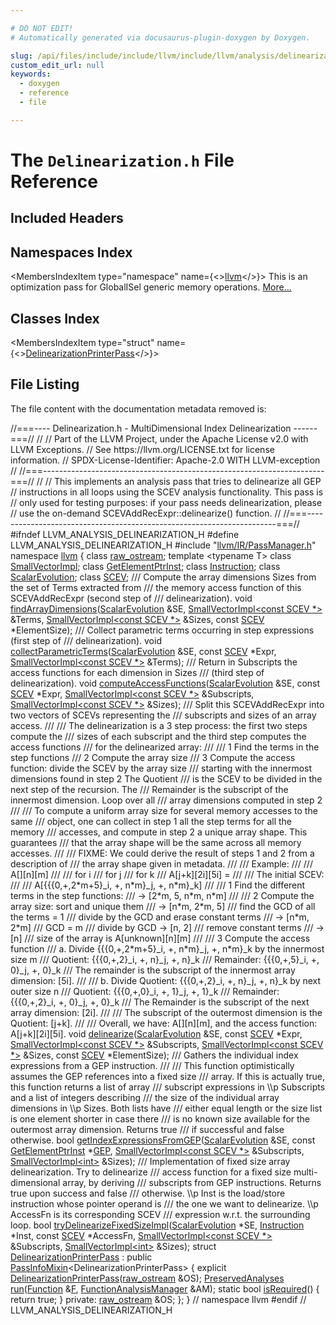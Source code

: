```yaml
---

# DO NOT EDIT!
# Automatically generated via docusaurus-plugin-doxygen by Doxygen.

slug: /api/files/include/include/llvm/include/llvm/analysis/delinearization-h
custom_edit_url: null
keywords:
  - doxygen
  - reference
  - file

---
```





# The `Delinearization.h` File Reference

<DoxygenPage pluginConfig={pluginConfig}>



## Included Headers

<IncludesList>
<IncludesListItem
  filePath="llvm/IR/PassManager.h"
  permalink="/docs/api/files/include/include/llvm/include/llvm/ir/passmanager-h"
  isLocal="true" />
</IncludesList>

## Namespaces Index

<MembersIndex>

<MembersIndexItem
  type="namespace"
  name={<><a href="/docs/api/namespaces/llvm">llvm</a></>}>
This is an optimization pass for GlobalISel generic memory operations. <a href="/docs/api/namespaces/llvm/#details">More...</a>
</MembersIndexItem>

</MembersIndex>

## Classes Index

<MembersIndex>

<MembersIndexItem
  type="struct"
  name={<><a href="/docs/api/structs/llvm/delinearizationprinterpass">DelinearizationPrinterPass</a></>}>
</MembersIndexItem>

</MembersIndex>


## File Listing

The file content with the documentation metadata removed is:

<ProgramListing>

<Link id="l00001" /><CodeLine lineNumber="1"><Highlight kind="comment">//===---- Delinearization.h - MultiDimensional Index Delinearization ------===//</Highlight><Highlight kind="normal"></Highlight></CodeLine>
<Link id="l00002" /><CodeLine lineNumber="2"><Highlight kind="normal"></Highlight><Highlight kind="comment">//</Highlight><Highlight kind="normal"></Highlight></CodeLine>
<Link id="l00003" /><CodeLine lineNumber="3"><Highlight kind="normal"></Highlight><Highlight kind="comment">// Part of the LLVM Project, under the Apache License v2.0 with LLVM Exceptions.</Highlight><Highlight kind="normal"></Highlight></CodeLine>
<Link id="l00004" /><CodeLine lineNumber="4"><Highlight kind="normal"></Highlight><Highlight kind="comment">// See https://llvm.org/LICENSE.txt for license information.</Highlight><Highlight kind="normal"></Highlight></CodeLine>
<Link id="l00005" /><CodeLine lineNumber="5"><Highlight kind="normal"></Highlight><Highlight kind="comment">// SPDX-License-Identifier: Apache-2.0 WITH LLVM-exception</Highlight><Highlight kind="normal"></Highlight></CodeLine>
<Link id="l00006" /><CodeLine lineNumber="6"><Highlight kind="normal"></Highlight><Highlight kind="comment">//</Highlight><Highlight kind="normal"></Highlight></CodeLine>
<Link id="l00007" /><CodeLine lineNumber="7"><Highlight kind="normal"></Highlight><Highlight kind="comment">//===----------------------------------------------------------------------===//</Highlight><Highlight kind="normal"></Highlight></CodeLine>
<Link id="l00008" /><CodeLine lineNumber="8"><Highlight kind="normal"></Highlight><Highlight kind="comment">//</Highlight><Highlight kind="normal"></Highlight></CodeLine>
<Link id="l00009" /><CodeLine lineNumber="9"><Highlight kind="normal"></Highlight><Highlight kind="comment">// This implements an analysis pass that tries to delinearize all GEP</Highlight><Highlight kind="normal"></Highlight></CodeLine>
<Link id="l00010" /><CodeLine lineNumber="10"><Highlight kind="normal"></Highlight><Highlight kind="comment">// instructions in all loops using the SCEV analysis functionality. This pass is</Highlight><Highlight kind="normal"></Highlight></CodeLine>
<Link id="l00011" /><CodeLine lineNumber="11"><Highlight kind="normal"></Highlight><Highlight kind="comment">// only used for testing purposes: if your pass needs delinearization, please</Highlight><Highlight kind="normal"></Highlight></CodeLine>
<Link id="l00012" /><CodeLine lineNumber="12"><Highlight kind="normal"></Highlight><Highlight kind="comment">// use the on-demand SCEVAddRecExpr::delinearize() function.</Highlight><Highlight kind="normal"></Highlight></CodeLine>
<Link id="l00013" /><CodeLine lineNumber="13"><Highlight kind="normal"></Highlight><Highlight kind="comment">//</Highlight><Highlight kind="normal"></Highlight></CodeLine>
<Link id="l00014" /><CodeLine lineNumber="14"><Highlight kind="normal"></Highlight><Highlight kind="comment">//===----------------------------------------------------------------------===//</Highlight><Highlight kind="normal"></Highlight></CodeLine>
<Link id="l00015" /><CodeLine lineNumber="15"><Highlight kind="normal"></Highlight></CodeLine>
<Link id="l00016" /><CodeLine lineNumber="16"><Highlight kind="normal"></Highlight><Highlight kind="preprocessor">#ifndef LLVM&#95;ANALYSIS&#95;DELINEARIZATION&#95;H</Highlight><Highlight kind="normal"></Highlight></CodeLine>
<Link id="l00017" /><CodeLine lineNumber="17"><Highlight kind="normal"></Highlight><Highlight kind="preprocessor">#define LLVM&#95;ANALYSIS&#95;DELINEARIZATION&#95;H</Highlight><Highlight kind="normal"></Highlight></CodeLine>
<Link id="l00018" /><CodeLine lineNumber="18"><Highlight kind="normal"></Highlight></CodeLine>
<Link id="l00019" /><CodeLine lineNumber="19"><Highlight kind="normal"></Highlight><Highlight kind="preprocessor">#include &quot;<a href="/docs/api/files/include/include/llvm/include/llvm/ir/passmanager-h">llvm/IR/PassManager.h</a>&quot;</Highlight><Highlight kind="normal"></Highlight></CodeLine>
<Link id="l00020" /><CodeLine lineNumber="20"><Highlight kind="normal"></Highlight></CodeLine>
<Link id="l00021" /><CodeLine lineNumber="21"><Highlight kind="normal"></Highlight><Highlight kind="keyword">namespace </Highlight><Highlight kind="normal"><a href="/docs/api/namespaces/llvm">llvm</a> &#123;</Highlight></CodeLine>
<Link id="l00022" /><CodeLine lineNumber="22"><Highlight kind="normal"></Highlight><Highlight kind="keyword">class </Highlight><Highlight kind="normal"><a href="/docs/api/classes/llvm/raw-ostream">raw&#95;ostream</a>;</Highlight></CodeLine>
<Link id="l00023" /><CodeLine lineNumber="23"><Highlight kind="normal"></Highlight><Highlight kind="keyword">template</Highlight><Highlight kind="normal"> &lt;</Highlight><Highlight kind="keyword">typename</Highlight><Highlight kind="normal"> T&gt; </Highlight><Highlight kind="keyword">class </Highlight><Highlight kind="normal"><a href="/docs/api/classes/llvm/smallvectorimpl">SmallVectorImpl</a>;</Highlight></CodeLine>
<Link id="l00024" /><CodeLine lineNumber="24"><Highlight kind="normal"></Highlight><Highlight kind="keyword">class </Highlight><Highlight kind="normal"><a href="/docs/api/classes/llvm/getelementptrinst">GetElementPtrInst</a>;</Highlight></CodeLine>
<Link id="l00025" /><CodeLine lineNumber="25"><Highlight kind="normal"></Highlight><Highlight kind="keyword">class </Highlight><Highlight kind="normal"><a href="/docs/api/classes/llvm/instruction">Instruction</a>;</Highlight></CodeLine>
<Link id="l00026" /><CodeLine lineNumber="26"><Highlight kind="normal"></Highlight><Highlight kind="keyword">class </Highlight><Highlight kind="normal"><a href="/docs/api/classes/llvm/scalarevolution">ScalarEvolution</a>;</Highlight></CodeLine>
<Link id="l00027" /><CodeLine lineNumber="27"><Highlight kind="normal"></Highlight><Highlight kind="keyword">class </Highlight><Highlight kind="normal"><a href="/docs/api/classes/llvm/scev">SCEV</a>;</Highlight></CodeLine>
<Link id="l00028" /><CodeLine lineNumber="28"><Highlight kind="normal"></Highlight><Highlight kind="comment"></Highlight></CodeLine>
<Link id="l00029" /><CodeLine lineNumber="29"><Highlight kind="comment">/// Compute the array dimensions Sizes from the set of Terms extracted from</Highlight></CodeLine>
<Link id="l00030" /><CodeLine lineNumber="30"><Highlight kind="comment">/// the memory access function of this SCEVAddRecExpr (second step of</Highlight></CodeLine>
<Link id="l00031" /><CodeLine lineNumber="31"><Highlight kind="comment">/// delinearization).</Highlight><Highlight kind="normal"></Highlight></CodeLine>
<Link id="l00032" /><CodeLine lineNumber="32"><Highlight kind="normal"></Highlight><Highlight kind="keywordtype">void</Highlight><Highlight kind="normal"> <a href="/docs/api/namespaces/llvm/#a174350306649bc16f97803763bcae8f7">findArrayDimensions</a>(<a href="/docs/api/classes/llvm/scalarevolution">ScalarEvolution</a> &amp;SE,</Highlight></CodeLine>
<Link id="l00033" /><CodeLine lineNumber="33"><Highlight kind="normal">                         <a href="/docs/api/classes/llvm/smallvectorimpl">SmallVectorImpl&lt;const SCEV &#42;&gt;</a> &amp;Terms,</Highlight></CodeLine>
<Link id="l00034" /><CodeLine lineNumber="34"><Highlight kind="normal">                         <a href="/docs/api/classes/llvm/smallvectorimpl">SmallVectorImpl&lt;const SCEV &#42;&gt;</a> &amp;Sizes,</Highlight></CodeLine>
<Link id="l00035" /><CodeLine lineNumber="35"><Highlight kind="normal">                         </Highlight><Highlight kind="keyword">const</Highlight><Highlight kind="normal"> <a href="/docs/api/classes/llvm/scev">SCEV</a> &#42;ElementSize);</Highlight></CodeLine>
<Link id="l00036" /><CodeLine lineNumber="36"><Highlight kind="normal"></Highlight><Highlight kind="comment"></Highlight></CodeLine>
<Link id="l00037" /><CodeLine lineNumber="37"><Highlight kind="comment">/// Collect parametric terms occurring in step expressions (first step of</Highlight></CodeLine>
<Link id="l00038" /><CodeLine lineNumber="38"><Highlight kind="comment">/// delinearization).</Highlight><Highlight kind="normal"></Highlight></CodeLine>
<Link id="l00039" /><CodeLine lineNumber="39"><Highlight kind="normal"></Highlight><Highlight kind="keywordtype">void</Highlight><Highlight kind="normal"> <a href="/docs/api/namespaces/llvm/#a15de929cad74fd49804c28fe22c149a9">collectParametricTerms</a>(<a href="/docs/api/classes/llvm/scalarevolution">ScalarEvolution</a> &amp;SE, </Highlight><Highlight kind="keyword">const</Highlight><Highlight kind="normal"> <a href="/docs/api/classes/llvm/scev">SCEV</a> &#42;Expr,</Highlight></CodeLine>
<Link id="l00040" /><CodeLine lineNumber="40"><Highlight kind="normal">                            <a href="/docs/api/classes/llvm/smallvectorimpl">SmallVectorImpl&lt;const SCEV &#42;&gt;</a> &amp;Terms);</Highlight></CodeLine>
<Link id="l00041" /><CodeLine lineNumber="41"><Highlight kind="normal"></Highlight><Highlight kind="comment"></Highlight></CodeLine>
<Link id="l00042" /><CodeLine lineNumber="42"><Highlight kind="comment">/// Return in Subscripts the access functions for each dimension in Sizes</Highlight></CodeLine>
<Link id="l00043" /><CodeLine lineNumber="43"><Highlight kind="comment">/// (third step of delinearization).</Highlight><Highlight kind="normal"></Highlight></CodeLine>
<Link id="l00044" /><CodeLine lineNumber="44"><Highlight kind="normal"></Highlight><Highlight kind="keywordtype">void</Highlight><Highlight kind="normal"> <a href="/docs/api/namespaces/llvm/#a62f4b8744e4b75d5371fb9a8a471ca26">computeAccessFunctions</a>(<a href="/docs/api/classes/llvm/scalarevolution">ScalarEvolution</a> &amp;SE, </Highlight><Highlight kind="keyword">const</Highlight><Highlight kind="normal"> <a href="/docs/api/classes/llvm/scev">SCEV</a> &#42;Expr,</Highlight></CodeLine>
<Link id="l00045" /><CodeLine lineNumber="45"><Highlight kind="normal">                            <a href="/docs/api/classes/llvm/smallvectorimpl">SmallVectorImpl&lt;const SCEV &#42;&gt;</a> &amp;Subscripts,</Highlight></CodeLine>
<Link id="l00046" /><CodeLine lineNumber="46"><Highlight kind="normal">                            <a href="/docs/api/classes/llvm/smallvectorimpl">SmallVectorImpl&lt;const SCEV &#42;&gt;</a> &amp;Sizes);</Highlight><Highlight kind="comment"></Highlight></CodeLine>
<Link id="l00047" /><CodeLine lineNumber="47"><Highlight kind="comment">/// Split this SCEVAddRecExpr into two vectors of SCEVs representing the</Highlight></CodeLine>
<Link id="l00048" /><CodeLine lineNumber="48"><Highlight kind="comment">/// subscripts and sizes of an array access.</Highlight></CodeLine>
<Link id="l00049" /><CodeLine lineNumber="49"><Highlight kind="comment">///</Highlight></CodeLine>
<Link id="l00050" /><CodeLine lineNumber="50"><Highlight kind="comment">/// The delinearization is a 3 step process: the first two steps compute the</Highlight></CodeLine>
<Link id="l00051" /><CodeLine lineNumber="51"><Highlight kind="comment">/// sizes of each subscript and the third step computes the access functions</Highlight></CodeLine>
<Link id="l00052" /><CodeLine lineNumber="52"><Highlight kind="comment">/// for the delinearized array:</Highlight></CodeLine>
<Link id="l00053" /><CodeLine lineNumber="53"><Highlight kind="comment">///</Highlight></CodeLine>
<Link id="l00054" /><CodeLine lineNumber="54"><Highlight kind="comment">/// 1 Find the terms in the step functions</Highlight></CodeLine>
<Link id="l00055" /><CodeLine lineNumber="55"><Highlight kind="comment">/// 2 Compute the array size</Highlight></CodeLine>
<Link id="l00056" /><CodeLine lineNumber="56"><Highlight kind="comment">/// 3 Compute the access function: divide the SCEV by the array size</Highlight></CodeLine>
<Link id="l00057" /><CodeLine lineNumber="57"><Highlight kind="comment">///    starting with the innermost dimensions found in step 2 The Quotient</Highlight></CodeLine>
<Link id="l00058" /><CodeLine lineNumber="58"><Highlight kind="comment">///    is the SCEV to be divided in the next step of the recursion. The</Highlight></CodeLine>
<Link id="l00059" /><CodeLine lineNumber="59"><Highlight kind="comment">///    Remainder is the subscript of the innermost dimension. Loop over all</Highlight></CodeLine>
<Link id="l00060" /><CodeLine lineNumber="60"><Highlight kind="comment">///    array dimensions computed in step 2</Highlight></CodeLine>
<Link id="l00061" /><CodeLine lineNumber="61"><Highlight kind="comment">///</Highlight></CodeLine>
<Link id="l00062" /><CodeLine lineNumber="62"><Highlight kind="comment">/// To compute a uniform array size for several memory accesses to the same</Highlight></CodeLine>
<Link id="l00063" /><CodeLine lineNumber="63"><Highlight kind="comment">/// object, one can collect in step 1 all the step terms for all the memory</Highlight></CodeLine>
<Link id="l00064" /><CodeLine lineNumber="64"><Highlight kind="comment">/// accesses, and compute in step 2 a unique array shape. This guarantees</Highlight></CodeLine>
<Link id="l00065" /><CodeLine lineNumber="65"><Highlight kind="comment">/// that the array shape will be the same across all memory accesses.</Highlight></CodeLine>
<Link id="l00066" /><CodeLine lineNumber="66"><Highlight kind="comment">///</Highlight></CodeLine>
<Link id="l00067" /><CodeLine lineNumber="67"><Highlight kind="comment">/// FIXME: We could derive the result of steps 1 and 2 from a description of</Highlight></CodeLine>
<Link id="l00068" /><CodeLine lineNumber="68"><Highlight kind="comment">/// the array shape given in metadata.</Highlight></CodeLine>
<Link id="l00069" /><CodeLine lineNumber="69"><Highlight kind="comment">///</Highlight></CodeLine>
<Link id="l00070" /><CodeLine lineNumber="70"><Highlight kind="comment">/// Example:</Highlight></CodeLine>
<Link id="l00071" /><CodeLine lineNumber="71"><Highlight kind="comment">///</Highlight></CodeLine>
<Link id="l00072" /><CodeLine lineNumber="72"><Highlight kind="comment">/// A&#91;&#93;&#91;n&#93;&#91;m&#93;</Highlight></CodeLine>
<Link id="l00073" /><CodeLine lineNumber="73"><Highlight kind="comment">///</Highlight></CodeLine>
<Link id="l00074" /><CodeLine lineNumber="74"><Highlight kind="comment">/// for i</Highlight></CodeLine>
<Link id="l00075" /><CodeLine lineNumber="75"><Highlight kind="comment">///   for j</Highlight></CodeLine>
<Link id="l00076" /><CodeLine lineNumber="76"><Highlight kind="comment">///     for k</Highlight></CodeLine>
<Link id="l00077" /><CodeLine lineNumber="77"><Highlight kind="comment">///       A&#91;j+k&#93;&#91;2i&#93;&#91;5i&#93; =</Highlight></CodeLine>
<Link id="l00078" /><CodeLine lineNumber="78"><Highlight kind="comment">///</Highlight></CodeLine>
<Link id="l00079" /><CodeLine lineNumber="79"><Highlight kind="comment">/// The initial SCEV:</Highlight></CodeLine>
<Link id="l00080" /><CodeLine lineNumber="80"><Highlight kind="comment">///</Highlight></CodeLine>
<Link id="l00081" /><CodeLine lineNumber="81"><Highlight kind="comment">/// A&#91;&#123;&#123;&#123;0,+,2&#42;m+5&#125;&#95;i, +, n&#42;m&#125;&#95;j, +, n&#42;m&#125;&#95;k&#93;</Highlight></CodeLine>
<Link id="l00082" /><CodeLine lineNumber="82"><Highlight kind="comment">///</Highlight></CodeLine>
<Link id="l00083" /><CodeLine lineNumber="83"><Highlight kind="comment">/// 1 Find the different terms in the step functions:</Highlight></CodeLine>
<Link id="l00084" /><CodeLine lineNumber="84"><Highlight kind="comment">/// -&gt; &#91;2&#42;m, 5, n&#42;m, n&#42;m&#93;</Highlight></CodeLine>
<Link id="l00085" /><CodeLine lineNumber="85"><Highlight kind="comment">///</Highlight></CodeLine>
<Link id="l00086" /><CodeLine lineNumber="86"><Highlight kind="comment">/// 2 Compute the array size: sort and unique them</Highlight></CodeLine>
<Link id="l00087" /><CodeLine lineNumber="87"><Highlight kind="comment">/// -&gt; &#91;n&#42;m, 2&#42;m, 5&#93;</Highlight></CodeLine>
<Link id="l00088" /><CodeLine lineNumber="88"><Highlight kind="comment">/// find the GCD of all the terms = 1</Highlight></CodeLine>
<Link id="l00089" /><CodeLine lineNumber="89"><Highlight kind="comment">/// divide by the GCD and erase constant terms</Highlight></CodeLine>
<Link id="l00090" /><CodeLine lineNumber="90"><Highlight kind="comment">/// -&gt; &#91;n&#42;m, 2&#42;m&#93;</Highlight></CodeLine>
<Link id="l00091" /><CodeLine lineNumber="91"><Highlight kind="comment">/// GCD = m</Highlight></CodeLine>
<Link id="l00092" /><CodeLine lineNumber="92"><Highlight kind="comment">/// divide by GCD -&gt; &#91;n, 2&#93;</Highlight></CodeLine>
<Link id="l00093" /><CodeLine lineNumber="93"><Highlight kind="comment">/// remove constant terms</Highlight></CodeLine>
<Link id="l00094" /><CodeLine lineNumber="94"><Highlight kind="comment">/// -&gt; &#91;n&#93;</Highlight></CodeLine>
<Link id="l00095" /><CodeLine lineNumber="95"><Highlight kind="comment">/// size of the array is A&#91;unknown&#93;&#91;n&#93;&#91;m&#93;</Highlight></CodeLine>
<Link id="l00096" /><CodeLine lineNumber="96"><Highlight kind="comment">///</Highlight></CodeLine>
<Link id="l00097" /><CodeLine lineNumber="97"><Highlight kind="comment">/// 3 Compute the access function</Highlight></CodeLine>
<Link id="l00098" /><CodeLine lineNumber="98"><Highlight kind="comment">/// a. Divide &#123;&#123;&#123;0,+,2&#42;m+5&#125;&#95;i, +, n&#42;m&#125;&#95;j, +, n&#42;m&#125;&#95;k by the innermost size m</Highlight></CodeLine>
<Link id="l00099" /><CodeLine lineNumber="99"><Highlight kind="comment">/// Quotient: &#123;&#123;&#123;0,+,2&#125;&#95;i, +, n&#125;&#95;j, +, n&#125;&#95;k</Highlight></CodeLine>
<Link id="l00100" /><CodeLine lineNumber="100"><Highlight kind="comment">/// Remainder: &#123;&#123;&#123;0,+,5&#125;&#95;i, +, 0&#125;&#95;j, +, 0&#125;&#95;k</Highlight></CodeLine>
<Link id="l00101" /><CodeLine lineNumber="101"><Highlight kind="comment">/// The remainder is the subscript of the innermost array dimension: &#91;5i&#93;.</Highlight></CodeLine>
<Link id="l00102" /><CodeLine lineNumber="102"><Highlight kind="comment">///</Highlight></CodeLine>
<Link id="l00103" /><CodeLine lineNumber="103"><Highlight kind="comment">/// b. Divide Quotient: &#123;&#123;&#123;0,+,2&#125;&#95;i, +, n&#125;&#95;j, +, n&#125;&#95;k by next outer size n</Highlight></CodeLine>
<Link id="l00104" /><CodeLine lineNumber="104"><Highlight kind="comment">/// Quotient: &#123;&#123;&#123;0,+,0&#125;&#95;i, +, 1&#125;&#95;j, +, 1&#125;&#95;k</Highlight></CodeLine>
<Link id="l00105" /><CodeLine lineNumber="105"><Highlight kind="comment">/// Remainder: &#123;&#123;&#123;0,+,2&#125;&#95;i, +, 0&#125;&#95;j, +, 0&#125;&#95;k</Highlight></CodeLine>
<Link id="l00106" /><CodeLine lineNumber="106"><Highlight kind="comment">/// The Remainder is the subscript of the next array dimension: &#91;2i&#93;.</Highlight></CodeLine>
<Link id="l00107" /><CodeLine lineNumber="107"><Highlight kind="comment">///</Highlight></CodeLine>
<Link id="l00108" /><CodeLine lineNumber="108"><Highlight kind="comment">/// The subscript of the outermost dimension is the Quotient: &#91;j+k&#93;.</Highlight></CodeLine>
<Link id="l00109" /><CodeLine lineNumber="109"><Highlight kind="comment">///</Highlight></CodeLine>
<Link id="l00110" /><CodeLine lineNumber="110"><Highlight kind="comment">/// Overall, we have: A&#91;&#93;&#91;n&#93;&#91;m&#93;, and the access function: A&#91;j+k&#93;&#91;2i&#93;&#91;5i&#93;.</Highlight><Highlight kind="normal"></Highlight></CodeLine>
<Link id="l00111" /><CodeLine lineNumber="111"><Highlight kind="normal"></Highlight><Highlight kind="keywordtype">void</Highlight><Highlight kind="normal"> <a href="/docs/api/namespaces/llvm/#abc378caf5071493fe3b2b98bf224be7c">delinearize</a>(<a href="/docs/api/classes/llvm/scalarevolution">ScalarEvolution</a> &amp;SE, </Highlight><Highlight kind="keyword">const</Highlight><Highlight kind="normal"> <a href="/docs/api/classes/llvm/scev">SCEV</a> &#42;Expr,</Highlight></CodeLine>
<Link id="l00112" /><CodeLine lineNumber="112"><Highlight kind="normal">                 <a href="/docs/api/classes/llvm/smallvectorimpl">SmallVectorImpl&lt;const SCEV &#42;&gt;</a> &amp;Subscripts,</Highlight></CodeLine>
<Link id="l00113" /><CodeLine lineNumber="113"><Highlight kind="normal">                 <a href="/docs/api/classes/llvm/smallvectorimpl">SmallVectorImpl&lt;const SCEV &#42;&gt;</a> &amp;Sizes, </Highlight><Highlight kind="keyword">const</Highlight><Highlight kind="normal"> <a href="/docs/api/classes/llvm/scev">SCEV</a> &#42;ElementSize);</Highlight></CodeLine>
<Link id="l00114" /><CodeLine lineNumber="114"><Highlight kind="normal"></Highlight><Highlight kind="comment"></Highlight></CodeLine>
<Link id="l00115" /><CodeLine lineNumber="115"><Highlight kind="comment">/// Gathers the individual index expressions from a GEP instruction.</Highlight></CodeLine>
<Link id="l00116" /><CodeLine lineNumber="116"><Highlight kind="comment">///</Highlight></CodeLine>
<Link id="l00117" /><CodeLine lineNumber="117"><Highlight kind="comment">/// This function optimistically assumes the GEP references into a fixed size</Highlight></CodeLine>
<Link id="l00118" /><CodeLine lineNumber="118"><Highlight kind="comment">/// array. If this is actually true, this function returns a list of array</Highlight></CodeLine>
<Link id="l00119" /><CodeLine lineNumber="119"><Highlight kind="comment">/// subscript expressions in \\p Subscripts and a list of integers describing</Highlight></CodeLine>
<Link id="l00120" /><CodeLine lineNumber="120"><Highlight kind="comment">/// the size of the individual array dimensions in \\p Sizes. Both lists have</Highlight></CodeLine>
<Link id="l00121" /><CodeLine lineNumber="121"><Highlight kind="comment">/// either equal length or the size list is one element shorter in case there</Highlight></CodeLine>
<Link id="l00122" /><CodeLine lineNumber="122"><Highlight kind="comment">/// is no known size available for the outermost array dimension. Returns true</Highlight></CodeLine>
<Link id="l00123" /><CodeLine lineNumber="123"><Highlight kind="comment">/// if successful and false otherwise.</Highlight><Highlight kind="normal"></Highlight></CodeLine>
<Link id="l00124" /><CodeLine lineNumber="124"><Highlight kind="normal"></Highlight><Highlight kind="keywordtype">bool</Highlight><Highlight kind="normal"> <a href="/docs/api/namespaces/llvm/#a8287f8eaeb936bb75dc1bb6ef39fbdd1">getIndexExpressionsFromGEP</a>(<a href="/docs/api/classes/llvm/scalarevolution">ScalarEvolution</a> &amp;SE,</Highlight></CodeLine>
<Link id="l00125" /><CodeLine lineNumber="125"><Highlight kind="normal">                                </Highlight><Highlight kind="keyword">const</Highlight><Highlight kind="normal"> <a href="/docs/api/classes/llvm/getelementptrinst">GetElementPtrInst</a> &#42;<a href="/docs/api/files/lib/lib/target/lib/target/hexagon/hexagoncommongep-cpp/#ad532e8710e50302e0a376b61c91fa91d">GEP</a>,</Highlight></CodeLine>
<Link id="l00126" /><CodeLine lineNumber="126"><Highlight kind="normal">                                <a href="/docs/api/classes/llvm/smallvectorimpl">SmallVectorImpl&lt;const SCEV &#42;&gt;</a> &amp;Subscripts,</Highlight></CodeLine>
<Link id="l00127" /><CodeLine lineNumber="127"><Highlight kind="normal">                                <a href="/docs/api/classes/llvm/smallvectorimpl">SmallVectorImpl&lt;int&gt;</a> &amp;Sizes);</Highlight></CodeLine>
<Link id="l00128" /><CodeLine lineNumber="128"><Highlight kind="normal"></Highlight><Highlight kind="comment"></Highlight></CodeLine>
<Link id="l00129" /><CodeLine lineNumber="129"><Highlight kind="comment">/// Implementation of fixed size array delinearization. Try to delinearize</Highlight></CodeLine>
<Link id="l00130" /><CodeLine lineNumber="130"><Highlight kind="comment">/// access function for a fixed size multi-dimensional array, by deriving</Highlight></CodeLine>
<Link id="l00131" /><CodeLine lineNumber="131"><Highlight kind="comment">/// subscripts from GEP instructions. Returns true upon success and false</Highlight></CodeLine>
<Link id="l00132" /><CodeLine lineNumber="132"><Highlight kind="comment">/// otherwise. \\p Inst is the load/store instruction whose pointer operand is</Highlight></CodeLine>
<Link id="l00133" /><CodeLine lineNumber="133"><Highlight kind="comment">/// the one we want to delinearize. \\p AccessFn is its corresponding SCEV</Highlight></CodeLine>
<Link id="l00134" /><CodeLine lineNumber="134"><Highlight kind="comment">/// expression w.r.t. the surrounding loop.</Highlight><Highlight kind="normal"></Highlight></CodeLine>
<Link id="l00135" /><CodeLine lineNumber="135"><Highlight kind="normal"></Highlight><Highlight kind="keywordtype">bool</Highlight><Highlight kind="normal"> <a href="/docs/api/namespaces/llvm/#ab73239c9eac42ae767c00ecc64e98dff">tryDelinearizeFixedSizeImpl</a>(<a href="/docs/api/classes/llvm/scalarevolution">ScalarEvolution</a> &#42;SE, <a href="/docs/api/classes/llvm/instruction">Instruction</a> &#42;Inst,</Highlight></CodeLine>
<Link id="l00136" /><CodeLine lineNumber="136"><Highlight kind="normal">                                 </Highlight><Highlight kind="keyword">const</Highlight><Highlight kind="normal"> <a href="/docs/api/classes/llvm/scev">SCEV</a> &#42;AccessFn,</Highlight></CodeLine>
<Link id="l00137" /><CodeLine lineNumber="137"><Highlight kind="normal">                                 <a href="/docs/api/classes/llvm/smallvectorimpl">SmallVectorImpl&lt;const SCEV &#42;&gt;</a> &amp;Subscripts,</Highlight></CodeLine>
<Link id="l00138" /><CodeLine lineNumber="138"><Highlight kind="normal">                                 <a href="/docs/api/classes/llvm/smallvectorimpl">SmallVectorImpl&lt;int&gt;</a> &amp;Sizes);</Highlight></CodeLine>
<Link id="l00139" /><CodeLine lineNumber="139"><Highlight kind="normal"></Highlight></CodeLine>
<Link id="l00140" /><CodeLine lineNumber="140" lineLink="/docs/api/structs/llvm/delinearizationprinterpass"><Highlight kind="normal"></Highlight><Highlight kind="keyword">struct </Highlight><Highlight kind="normal"><a href="/docs/api/structs/llvm/delinearizationprinterpass/#afcaceec8c97ea4a31d647f474e8ba5ac">DelinearizationPrinterPass</a></Highlight></CodeLine>
<Link id="l00141" /><CodeLine lineNumber="141"><Highlight kind="normal">    : </Highlight><Highlight kind="keyword">public</Highlight><Highlight kind="normal"> <a href="/docs/api/structs/llvm/passinfomixin">PassInfoMixin</a>&lt;DelinearizationPrinterPass&gt; &#123;</Highlight></CodeLine>
<Link id="l00142" /><CodeLine lineNumber="142"><Highlight kind="normal">  </Highlight><Highlight kind="keyword">explicit</Highlight><Highlight kind="normal"> <a href="/docs/api/structs/llvm/delinearizationprinterpass/#afcaceec8c97ea4a31d647f474e8ba5ac">DelinearizationPrinterPass</a>(<a href="/docs/api/classes/llvm/raw-ostream">raw&#95;ostream</a> &amp;OS);</Highlight></CodeLine>
<Link id="l00143" /><CodeLine lineNumber="143"><Highlight kind="normal">  <a href="/docs/api/classes/llvm/preservedanalyses">PreservedAnalyses</a> <a href="/docs/api/structs/llvm/delinearizationprinterpass/#af564d4ce1f4c1029592d1a923b0d2c43">run</a>(<a href="/docs/api/classes/llvm/function">Function</a> &amp;<a href="/docs/api/files/lib/lib/support/md5-cpp/#a96d73bbd7af15cb1fc38c3f4a3bd82e9">F</a>, <a href="/docs/api/namespaces/llvm/#adce09a5a0de0e3177eb00e932734af2f">FunctionAnalysisManager</a> &amp;AM);</Highlight></CodeLine>
<Link id="l00144" /><CodeLine lineNumber="144" lineLink="/docs/api/structs/llvm/delinearizationprinterpass/#ad7cc6c706b31acd77039517fcd442732"><Highlight kind="normal">  </Highlight><Highlight kind="keyword">static</Highlight><Highlight kind="normal"> </Highlight><Highlight kind="keywordtype">bool</Highlight><Highlight kind="normal"> <a href="/docs/api/structs/llvm/delinearizationprinterpass/#ad7cc6c706b31acd77039517fcd442732">isRequired</a>() &#123; </Highlight><Highlight kind="keywordflow">return</Highlight><Highlight kind="normal"> </Highlight><Highlight kind="keyword">true</Highlight><Highlight kind="normal">; &#125;</Highlight></CodeLine>
<Link id="l00145" /><CodeLine lineNumber="145"><Highlight kind="normal"></Highlight></CodeLine>
<Link id="l00146" /><CodeLine lineNumber="146"><Highlight kind="normal"></Highlight><Highlight kind="keyword">private</Highlight><Highlight kind="normal">:</Highlight></CodeLine>
<Link id="l00147" /><CodeLine lineNumber="147"><Highlight kind="normal">  <a href="/docs/api/classes/llvm/raw-ostream">raw&#95;ostream</a> &amp;OS;</Highlight></CodeLine>
<Link id="l00148" /><CodeLine lineNumber="148"><Highlight kind="normal">&#125;;</Highlight></CodeLine>
<Link id="l00149" /><CodeLine lineNumber="149"><Highlight kind="normal">&#125; </Highlight><Highlight kind="comment">// namespace llvm</Highlight><Highlight kind="normal"></Highlight></CodeLine>
<Link id="l00150" /><CodeLine lineNumber="150"><Highlight kind="normal"></Highlight></CodeLine>
<Link id="l00151" /><CodeLine lineNumber="151"><Highlight kind="normal"></Highlight><Highlight kind="preprocessor">#endif </Highlight><Highlight kind="comment">// LLVM&#95;ANALYSIS&#95;DELINEARIZATION&#95;H</Highlight><Highlight kind="normal"></Highlight></CodeLine>

</ProgramListing>

</DoxygenPage>

